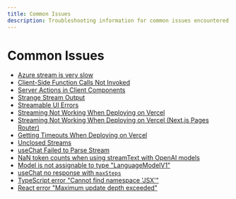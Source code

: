 ```yaml
---
title: Common Issues
description: Troubleshooting information for common issues encountered with the AI SDK.
---
```


# Common Issues

- [ Azure stream is very slow ](/docs/troubleshooting/common-issues/azure-stream-slow)
- [ Client-Side Function Calls Not Invoked ](/docs/troubleshooting/common-issues/client-side-function-calls-not-invoked)
- [ Server Actions in Client Components ](/docs/troubleshooting/common-issues/server-actions-in-client-components)
- [ Strange Stream Output ](/docs/troubleshooting/common-issues/strange-stream-output)
- [ Streamable UI Errors ](/docs/troubleshooting/common-issues/streamable-ui-errors)
- [ Streaming Not Working When Deploying on Vercel ](/docs/troubleshooting/common-issues/streaming-not-working-on-vercel)
- [ Streaming Not Working When Deploying on Vercel (Next.js Pages Router) ](/docs/troubleshooting/common-issues/streaming-not-working-on-vercel-pages-router)
- [ Getting Timeouts When Deploying on Vercel](/docs/troubleshooting/common-issues/timeout-on-vercel)
- [ Unclosed Streams ](/docs/troubleshooting/common-issues/unclosed-streams)
- [ useChat Failed to Parse Stream ](/docs/troubleshooting/common-issues/use-chat-failed-to-parse-stream)
- [ NaN token counts when using streamText with OpenAI models](/docs/troubleshooting/common-issues/nan-token-counts-openai-streaming)
- [ Model is not assignable to type "LanguageModelV1" ](/docs/troubleshooting/common-issues/model-is-not-assignable-to-type)
- [ useChat no response with `maxSteps` ](/docs/troubleshooting/common-issues/use-chat-tools-no-response)
- [ TypeScript error "Cannot find namespace 'JSX'" ](/docs/troubleshooting/common-issues/typescript-cannot-find-namespace-jsx)
- [ React error "Maximum update depth exceeded" ](/docs/troubleshooting/common-issues/react-maximum-update-depth-exceeded)
